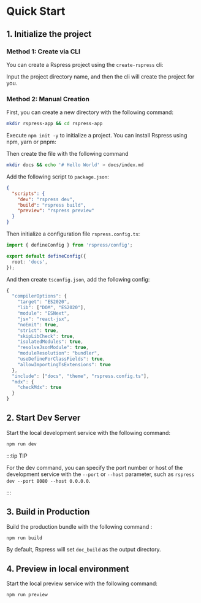 # Quick Start


## 1. Initialize the project

### Method 1: Create via CLI

You can create a Rspress project using the `create-rspress` cli:

<PackageManagerTabs command="create rspress@latest" />

Input the project directory name, and then the cli will create the project for you.

### Method 2: Manual Creation

First, you can create a new directory with the following command:

```bash
mkdir rspress-app && cd rspress-app
```

Execute `npm init -y` to initialize a project. You can install Rspress using npm, yarn or pnpm:

<PackageManagerTabs command="install rspress -D" />

Then create the file with the following command

```bash
mkdir docs && echo '# Hello World' > docs/index.md
```

Add the following script to `package.json`:

```json
{
  "scripts": {
    "dev": "rspress dev",
    "build": "rspress build",
    "preview": "rspress preview"
  }
}
```

Then initialize a configuration file `rspress.config.ts`:

```ts title="rspress.config.ts"
import { defineConfig } from 'rspress/config';

export default defineConfig({
  root: 'docs',
});
```

And then create `tsconfig.json`, add the following config:

```ts
{
  "compilerOptions": {
    "target": "ES2020",
    "lib": ["DOM", "ES2020"],
    "module": "ESNext",
    "jsx": "react-jsx",
    "noEmit": true,
    "strict": true,
    "skipLibCheck": true,
    "isolatedModules": true,
    "resolveJsonModule": true,
    "moduleResolution": "bundler",
    "useDefineForClassFields": true,
    "allowImportingTsExtensions": true
  },
  "include": ["docs", "theme", "rspress.config.ts"],
  "mdx": {
    "checkMdx": true
  }
}
```

## 2. Start Dev Server

Start the local development service with the following command:

```bash
npm run dev
```

:::tip TIP

For the dev command, you can specify the port number or host of the development service with the `--port` or `--host` parameter, such as `rspress dev --port 8080 --host 0.0.0.0`.

:::

## 3. Build in Production

Build the production bundle with the following command
:

```bash
npm run build
```

By default, Rspress will set `doc_build` as the output directory.

## 4. Preview in local environment

Start the local preview service with the following command:

```bash
npm run preview
```
